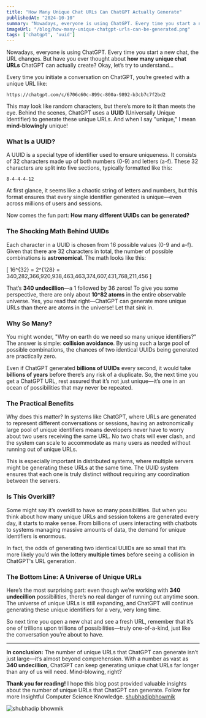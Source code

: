 ```yaml
---
title: "How Many Unique Chat URLs Can ChatGPT Actually Generate"
publishedAt: "2024-10-10"
summary: "Nowadays, everyone is using ChatGPT. Every time you start a new chat, the URL changes. But have you ever thought about how many unique chat URLs ChatGPT can actually create? Okay, let’s try to understand"
imageUrl: "/blog/how-many-unique-chatgpt-urls-can-be-generated.png"
tags: ['chatgpt', 'uuid']
---
```


Nowadays, everyone is using ChatGPT. Every time you start a new chat, the URL changes. But have you ever thought about **how many unique chat URLs** ChatGPT can actually create? Okay, let’s try to understand...

Every time you initiate a conversation on ChatGPT, you’re greeted with a unique URL like:

```
https://chatgpt.com/c/6706c60c-899c-800a-9892-b3cb7c7f2bd2
```

This may look like random characters, but there’s more to it than meets the eye. Behind the scenes, ChatGPT uses a **UUID** (Universally Unique Identifier) to generate these unique URLs. And when I say "unique," I mean **mind-blowingly** unique!

### What Is a UUID?

A UUID is a special type of identifier used to ensure uniqueness. It consists of 32 characters made up of both numbers (0-9) and letters (a-f). These 32 characters are split into five sections, typically formatted like this:

```
8-4-4-4-12
```

At first glance, it seems like a chaotic string of letters and numbers, but this format ensures that every single identifier generated is unique—even across millions of users and sessions.

Now comes the fun part: **How many different UUIDs can be generated?**

### The Shocking Math Behind UUIDs

Each character in a UUID is chosen from 16 possible values (0-9 and a-f). Given that there are 32 characters in total, the number of possible combinations is **astronomical**. The math looks like this:

\[
16^{32} = 2^{128} = 340,282,366,920,938,463,463,374,607,431,768,211,456
\]

That’s **340 undecillion**—a 1 followed by 36 zeros! To give you some perspective, there are only about **10^82 atoms** in the entire observable universe. Yes, you read that right—ChatGPT can generate more unique URLs than there are atoms in the universe! Let that sink in.

### Why So Many?

You might wonder, "Why on earth do we need so many unique identifiers?" The answer is simple: **collision avoidance**. By using such a large pool of possible combinations, the chances of two identical UUIDs being generated are practically zero.

Even if ChatGPT generated **billions of UUIDs** every second, it would take **billions of years** before there’s any risk of a duplicate. So, the next time you get a ChatGPT URL, rest assured that it’s not just unique—it’s one in an ocean of possibilities that may never be repeated.

### The Practical Benefits

Why does this matter? In systems like ChatGPT, where URLs are generated to represent different conversations or sessions, having an astronomically large pool of unique identifiers means developers never have to worry about two users receiving the same URL. No two chats will ever clash, and the system can scale to accommodate as many users as needed without running out of unique URLs.

This is especially important in distributed systems, where multiple servers might be generating these URLs at the same time. The UUID system ensures that each one is truly distinct without requiring any coordination between the servers.

### Is This Overkill?

Some might say it’s overkill to have so many possibilities. But when you think about how many unique URLs and session tokens are generated every day, it starts to make sense. From billions of users interacting with chatbots to systems managing massive amounts of data, the demand for unique identifiers is enormous.

In fact, the odds of generating two identical UUIDs are so small that it’s more likely you’d win the lottery **multiple times** before seeing a collision in ChatGPT's URL generation.

### The Bottom Line: A Universe of Unique URLs

Here’s the most surprising part: even though we’re working with **340 undecillion** possibilities, there’s no real danger of running out anytime soon. The universe of unique URLs is still expanding, and ChatGPT will continue generating these unique identifiers for a very, very long time.

So next time you open a new chat and see a fresh URL, remember that it’s one of trillions upon trillions of possibilities—truly one-of-a-kind, just like the conversation you’re about to have.

---

**In conclusion:** The number of unique URLs that ChatGPT can generate isn’t just large—it’s almost beyond comprehension. With a number as vast as **340 undecillion**, ChatGPT can keep generating unique chat URLs far longer than any of us will need. Mind-blowing, right?

**Thank you for reading!**
I hope this blog post provided valuable insights about the number of unique URLs that ChatGPT can generate. Follow for more Insightful Computer Science Knowledge. [shubhadipbhowmik](https://shubhadip.bio.link/)


![shubhadip bhowmik](https://dev-to-uploads.s3.amazonaws.com/uploads/articles/ld0p3gepsury0nh9hi34.png)
